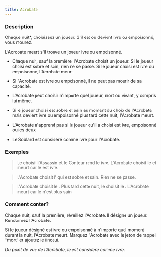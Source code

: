 ```yaml
---
title: Acrobate
---
```



<Role ACROBATE header />

### Description

Chaque nuit*, choisissez un joueur. S'il est ou devient ivre ou empoisonné, vous mourez.

L’Acrobate meurt s'il trouve un joueur ivre ou empoisonné.

-   Chaque nuit, sauf la première, l'Acrobate choisit un joueur. Si le joueur choisi est sobre et sain, rien ne se passe. Si le joueur choisi est ivre ou empoisonné, l'Acrobate meurt.

-   Si l'Acrobate est ivre ou empoisonné, il ne peut pas mourir de sa capacité.

-   L'Acrobate peut choisir n'importe quel joueur, mort ou vivant, y compris lui même.

-   Si le joueur choisi est sobre et sain au moment du choix de l'Acrobate mais devient ivre ou empoisonné plus tard cette nuit, l'Acrobate meurt.

-   L'Acrobate n'apprend pas si le joueur qu'il a choisi est ivre, empoisonné ou les deux.

-   Le Soûlard est considéré comme ivre pour l'Acrobate.

### Exemples

> Le <Role MARIN /> choisit l'Assassin et le Conteur rend le <Role MARIN /> ivre. L'Acrobate choisit le <Role MARIN /> et meurt car le <Role MARIN /> est ivre.

> L'Acrobate choisit l'<Role INVENTEUR /> qui est sobre et sain. Rien ne se passe.

> L'Acrobate choisit le <Role PREDICATEUR />. Plus tard cette nuit, le <Role PUKKA /> choisit le <Role PREDICATEUR />. L'Acrobate meurt car le <Role PREDICATEUR /> n'est plus sain.

### Comment conter?

Chaque nuit, sauf la première, réveillez l'Acrobate. Il désigne un joueur. Rendormez l'Acrobate.

Si le joueur désigné est ivre ou empoisonné à n'importe quel moment durant la nuit, l'Acrobate meurt. Marquez l'Acrobate avec le jeton de rappel "mort" et ajoutez le linceul.

_Du point de vue de l'Acrobate, le <Role SOULARD /> est considéré comme ivre._




